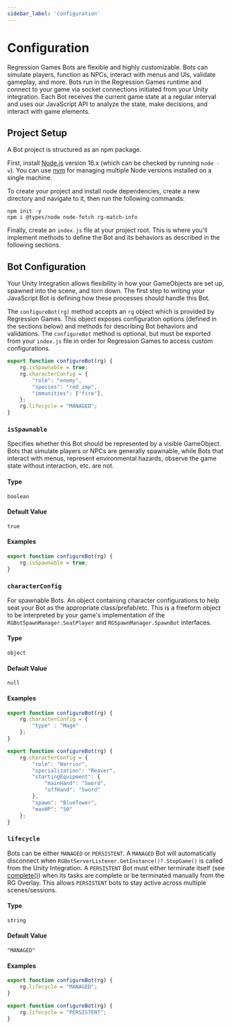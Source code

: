 ```yaml
---
sidebar_label: 'Configuration'
---
```



# Configuration

Regression Games Bots are flexible and highly customizable.
Bots can simulate players, function as NPCs, interact with menus and UIs, validate gameplay, and more.
Bots run in the Regression Games runtime and connect to your game via socket connections initiated from your Unity integration.
Each Bot receives the current game state at a regular interval and uses our JavaScript API to analyze the state, 
make decisions, and interact with game elements.

## Project Setup

A Bot project is structured as an npm package.

First, install [Node.js](https://nodejs.org/en/download) version 16.x (which can be checked by running `node -v`). 
You can use [nvm](https://github.com/nvm-sh/nvm) for managing multiple Node versions installed on a single machine. 

To create your project and install node dependencies, create a new directory and navigate to it, then run the following commands:

```
npm init -y
npm i @types/node node-fetch rg-match-info
```

Finally, create an `index.js` file at your project root. 
This is where you'll implement methods to define the Bot and its behaviors as described in the following sections.  

## Bot Configuration

Your Unity Integration allows flexibility in how your GameObjects are set up, spawned into the scene, and torn down.
The first step to writing your JavaScript Bot is defining how these processes should handle this Bot.

The `configureBot(rg)` method accepts an `rg` object which is provided by Regression Games.
This object exposes configuration options (defined in the sections below) and methods for describing Bot behaviors and validations.
The `configureBot` method is optional, but must be exported from your `index.js` file in order for Regression Games to access custom configurations.

```javascript title="index.js"
export function configureBot(rg) {
    rg.isSpawnable = true;
    rg.characterConfig = {
        "role": "enemy",
        "species": "red_imp",
        "immunities": ["fire"],
    };
    rg.lifecycle = "MANAGED";
}
```

### `isSpawnable`

Specifies whether this Bot should be represented by a visible GameObject.
Bots that simulate players or NPCs are generally spawnable, while Bots that interact with menus, 
represent environmental hazards, observe the game state without interaction, etc. are not.

#### Type
`boolean`

#### Default Value
`true`

#### Examples

```javascript 
export function configureBot(rg) {
    rg.isSpawnable = true;
}
```


### `characterConfig`

For spawnable Bots. 
An object containing character configurations to help seat your Bot as the appropriate class/prefab/etc.
This is a freeform object to be interpreted by your game's implementation of the `RGBotSpawnManager.SeatPlayer` and `RGSpawnManager.SpawnBot` interfaces.

#### Type
`object`

#### Default Value
`null`

#### Examples

<Tabs>
<TabItem value="character_config_simple" label="Simple definition" default>

```javascript
export function configureBot(rg) {
    rg.characterConfig = {
        "type" : "Mage"
    };
}
```

</TabItem>
<TabItem value="character_type_freeform" label="Complex definition" default>

```javascript
export function configureBot(rg) {
    rg.characterConfig = {
        "role": "Warrior",
        "specialization": "Reaver",
        "startingEquipment": {
            "mainHand": "Sword",
            "offHand": "Sword"
        },
        "spawn": "BlueTower",
        "maxHP": "50"
    };
}
```

</TabItem>
</Tabs>


### `lifecycle`

Bots can be either `MANAGED` or `PERSISTENT`.
A `MANAGED` Bot will automatically disconnect when `RGBotServerListener.GetInstance()?.StopGame()` is called from the Unity Integration.
A `PERSISTENT` Bot must either terminate itself (see [complete()](./playtest-bots#complete)) when its tasks are complete or be terminated manually from the RG Overlay.
This allows `PERSISTENT` bots to stay active across multiple scenes/sessions. 

#### Type
`string`

#### Default Value
`"MANAGED"`

#### Examples
<Tabs>
<TabItem value="managed_bot" label="Managed" default>

```javascript
export function configureBot(rg) {
    rg.lifecycle = "MANAGED";
}
```

</TabItem>
<TabItem value="persistent_bot" label="Persistent" default>

```javascript
export function configureBot(rg) {
    rg.lifecycle = "PERSISTENT";
}
```

</TabItem>
</Tabs>
